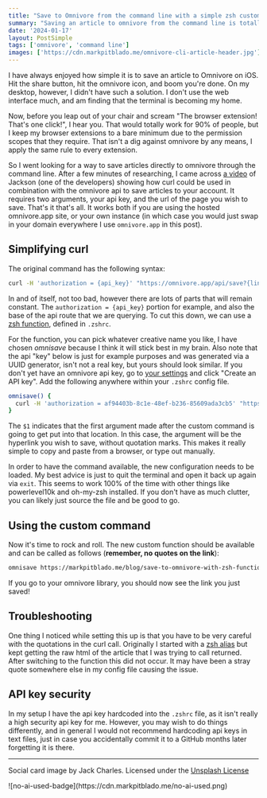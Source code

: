 ```yaml
---
title: "Save to Omnivore from the command line with a simple zsh custom function"
summary: "Saving an article to omnivore from the command line is totally doable with curl, however this quick trick simplifies the syntax so that it is much easier to remember."
date: '2024-01-17'
layout: PostSimple
tags: ['omnivore', 'command line']
images: ['https://cdn.markpitblado.me/omnivore-cli-article-header.jpg']
---
```


I have always enjoyed how simple it is to save an article to Omnivore on iOS. Hit the share button, hit the omnivore icon, and boom you're done. On my desktop, however, I didn't have such a solution. I don't use the web interface much, and am finding that the terminal is becoming my home.

Now, before you leap out of your chair and scream "The browser extension! That's one click!", I hear you. That would totally work for 90% of people, but I keep my browser extensions to a bare minimum due to the permission scopes that they require. That isn't a dig against omnivore by any means, I apply the same rule to every extension. 

So I went looking for a way to save articles directly to omnivore through the command line. After a few minutes of researching, I came across [a video](https://www.youtube.com/watch?v=V2nVGbFpEBw) of Jackson (one of the developers) showing how curl could be used in combination with the omnivore api to save articles to your account. It requires two arguments, your api key, and the url of the page you wish to save. That's it that's all. It works both if you are using the hosted omnivore.app site, or your own instance (in which case you would just swap in your domain everywhere I use `omnivore.app` in this post).

## Simplifying curl

The original command has the following syntax:

```bash
curl -H 'authorization = {api_key}' "https://omnivore.app/api/save?{link_you_wish_to_save}"
```

In and of itself, not too bad, however there are lots of parts that will remain constant. The `authorization = {api_key}` portion for example, and also the base of the api route that we are querying. To cut this down, we can use a [zsh function](https://unix.stackexchange.com/a/7966), defined in `.zshrc`. 

For the function, you can pick whatever creative name you like, I have chosen *omnisave* because I think it will stick best in my brain. Also note that the api "key" below is just for example purposes and was generated via a UUID generator, isn't not a real key, but yours should look similar. If you don't yet have an omnivore api key, go to [your settings](https://omnivore.app/settings/api) and click "Create an API key". Add the following anywhere within your `.zshrc` config file. 

```bash
omnisave() {
  curl -H 'authorization = af94403b-8c1e-48ef-b236-85609ada3cb5' "https://omnivore.app/api/save?$1"
}
```

The `$1` indicates that the first argument made after the custom command is going to get put into that location. In this case, the argument will be the hyperlink you wish to save, without quotation marks. This makes it really simple to copy and paste from a browser, or type out manually.

In order to have the command available, the new configuration needs to be loaded. My best advice is just to quit the terminal and open it back up again via `exit`. This seems to work 100% of the time with other things like powerlevel10k and oh-my-zsh installed. If you don't have as much clutter, you can likely just source the file and be good to go.

## Using the custom command

Now it's time to rock and roll. The new custom function should be available and can be called as follows (**remember, no quotes on the link**):

```zsh
omnisave https://markpitblado.me/blog/save-to-omnivore-with-zsh-function
```

If you go to your omnivore library, you should now see the link you just saved!

## Troubleshooting

One thing I noticed while setting this up is that you have to be very careful with the quotations in the curl call. Originally I started with a [zsh alias](https://linuxhandbook.com/zsh-aliases/) but kept getting the raw html of the article that I was trying to call returned. After switching to the function this did not occur. It may have been a stray quote somewhere else in my config file causing the issue.

## API key security

In my setup I have the api key hardcoded into the `.zshrc` file, as it isn't really a high security api key for me. However, you may wish to do things differently, and in general I would not recommend hardcoding api keys in text files, just in case you accidentally commit it to a GitHub months later forgetting it is there. 

---

Social card image by Jack Charles. Licensed under the [Unsplash License](https://unsplash.com/license)

<div className="w-32">
![no-ai-used-badge](https://cdn.markpitblado.me/no-ai-used.png)
</div>
